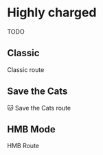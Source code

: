 
# Highly charged
<Callout>
  TODO
</Callout>

## Classic

Classic route

## Save the Cats

🐱 Save the Cats route

## HMB Mode

HMB Route